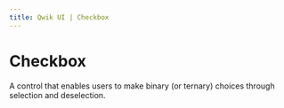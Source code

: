 ```yaml
---
title: Qwik UI | Checkbox
---
```


# Checkbox

A control that enables users to make binary (or ternary) choices through selection and deselection.

<Showcase name="hero" />

